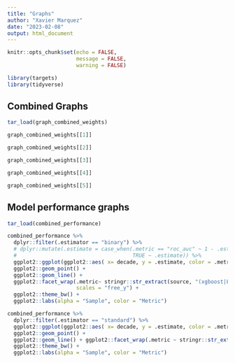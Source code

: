 ```yaml
---
title: "Graphs"
author: "Xavier Marquez"
date: "2023-02-08"
output: html_document
---
```


```r
knitr::opts_chunk$set(echo = FALSE,
                      message = FALSE,
                      warning = FALSE)

library(targets)
library(tidyverse)
```

## Combined Graphs

```r
tar_load(graph_combined_weights)

graph_combined_weights[[1]]

```

```r
graph_combined_weights[[2]]

```

```r
graph_combined_weights[[3]]

```

```r
graph_combined_weights[[4]]

```


```r
graph_combined_weights[[5]]

```

## Model performance graphs

```r
tar_load(combined_performance)

combined_performance %>% 
  dplyr::filter(.estimator == "binary") %>% 
  # dplyr::mutate(.estimate = case_when(.metric == "roc_auc" ~ 1 - .estimate,
  #                                     TRUE ~ .estimate)) %>%
  ggplot2::ggplot(ggplot2::aes( x= decade, y = .estimate, color = .metric, alpha = forcats::fct_rev(sample))) + 
  ggplot2::geom_point() + 
  ggplot2::geom_line() + 
  ggplot2::facet_wrap(.metric~ stringr::str_extract(source, "(xgboost|LiblineaR)(_sampled)?"),
                      scales = "free_y") +
  ggplot2::theme_bw() +
  ggplot2::labs(alpha = "Sample", color = "Metric")

```

```r
combined_performance %>% 
  dplyr::filter(.estimator == "standard") %>% 
  ggplot2::ggplot(ggplot2::aes( x= decade, y = .estimate, color = .metric, alpha = forcats::fct_rev(sample))) + 
  ggplot2::geom_point() + 
  ggplot2::geom_line() + ggplot2::facet_wrap(.metric ~ stringr::str_extract(source, "(xgboost|LiblineaR)(_sampled)?")) +
  ggplot2::theme_bw() +
  ggplot2::labs(alpha = "Sample", color = "Metric")

```

